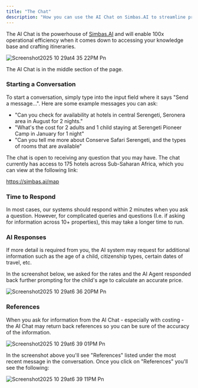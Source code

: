 ```yaml
---
title: "The Chat"
description: "How you can use the AI Chat on Simbas.AI to streamline processes."
---
```


The AI Chat is the powerhouse of [Simbas.AI](http://Simbas.AI) and will enable 100x operational efficiency when it comes down to accessing your knowledge base and crafting itineraries.

![Screenshot2025 10 29at4 35 22PM Pn](/images/Screenshot2025-10-29at4.35.22PM.png)

The AI Chat is in the middle section of the page.

### Starting a Conversation

To start a conversation, simply type into the input field where it says "Send a message...". Here are some example messages you can ask:

- "Can you check for availability at hotels in central Serengeti, Seronera area in August for 2 nights."
- "What's the cost for 2 adults and 1 child staying at Serengeti Pioneer Camp in January for 1 night"
- "Can you tell me more about Conserve Safari Serengeti, and the types of rooms that are available"

The chat is open to receiving any question that you may have. The chat currently has access to 175 hotels across Sub-Saharan Africa, which you can view at the following link:

https://simbas.ai/map

### Time to Respond

In most cases, our systems should respond within 2 minutes when you ask a question. However, for complicated queries and questions (I.e. if asking for information across 10+ properties), this may take a longer time to run.

### AI Responses

If more detail is required from you, the AI system may request for additional information such as the age of a child, citizenship types, certain dates of travel, etc.

In the screenshot below, we asked for the rates and the AI Agent responded back further prompting for the child's age to calculate an accurate price.

![Screenshot2025 10 29at6 36 20PM Pn](/images/Screenshot2025-10-29at6.36.20PM.png)

### References

When you ask for information from the AI Chat - especially with costing - the AI Chat may return back references so you can be sure of the accuracy of the information.

![Screenshot2025 10 29at6 39 01PM Pn](/images/Screenshot2025-10-29at6.39.01PM.png)

In the screenshot above you'll see "References" listed under the most recent message in the conversation. Once you click on "References" you'll see the following:

![Screenshot2025 10 29at6 39 11PM Pn](/images/Screenshot2025-10-29at6.39.11PM.png)